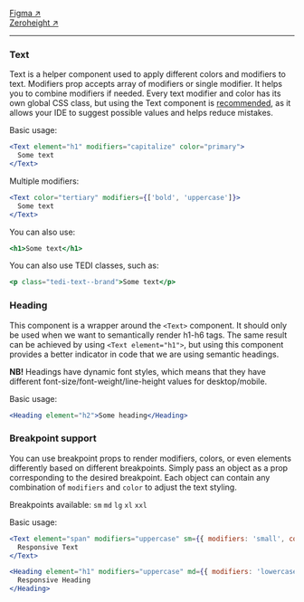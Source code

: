 
<Meta name="Welcome" title="Tedi-ready/Base/Typography/Guidelines" />

[Figma ↗](<https://www.figma.com/design/jWiRIXhHRxwVdMSimKX2FF/TEDI-Design-System-(draft)?node-id=115-11630&m=dev>)<br/>
[Zeroheight ↗](https://zeroheight.com/1ee8444b7/p/4651ec-typography) <hr/>

### Text

Text is a helper component used to apply different colors and modifiers to text.
Modifiers prop accepts array of modifiers or single modifier. It helps you to combine modifiers if needed.
Every text modifier and color has its own global CSS class, but using the Text component is <u>recommended</u>, as it allows your IDE to suggest possible values and helps reduce mistakes.

Basic usage:

```jsx
<Text element="h1" modifiers="capitalize" color="primary">
  Some text
</Text>
```

Multiple modifiers:

```jsx
<Text color="tertiary" modifiers={['bold', 'uppercase']}>
  Some text
</Text>
```

You can also use:

```jsx
<h1>Some text</h1>
```

You can also use TEDI classes, such as:

```jsx
<p class="tedi-text--brand">Some text</p>
```

### Heading

This component is a wrapper around the `<Text>` component. It should only be used when we want to semantically render h1-h6 tags.
The same result can be achieved by using `<Text element="h1">`, but using this component provides a better indicator in code that we are using semantic headings.

<strong>NB!</strong> Headings have dynamic font styles, which means that they have different font-size/font-weight/line-height
values for desktop/mobile.

Basic usage:

```jsx
<Heading element="h2">Some heading</Heading>
```

### Breakpoint support

You can use breakpoint props to render modifiers, colors, or even elements differently based on different breakpoints. Simply pass an object as a prop
corresponding to the desired breakpoint. Each object can contain any combination of `modifiers` and `color` to adjust the text styling.

Breakpoints available: `sm` `md` `lg` `xl` `xxl`

Basic usage:

```jsx
<Text element="span" modifiers="uppercase" sm={{ modifiers: 'small', color: 'primary' }}>
  Responsive Text
</Text>
```

```jsx
<Heading element="h1" modifiers="uppercase" md={{ modifiers: 'lowercase' }}>
  Responsive Heading
</Heading>
```
